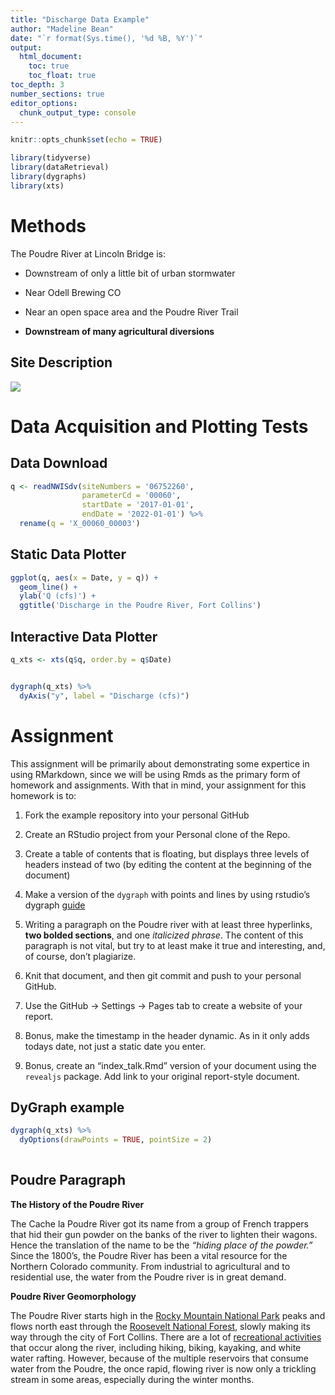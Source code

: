 ```yaml
---
title: "Discharge Data Example"
author: "Madeline Bean"
date: "`r format(Sys.time(), '%d %B, %Y')`"
output:
  html_document:
    toc: true
    toc_float: true
toc_depth: 3
number_sections: true
editor_options: 
  chunk_output_type: console
---
```


```r
knitr::opts_chunk$set(echo = TRUE)

library(tidyverse)
library(dataRetrieval)
library(dygraphs)
library(xts)
```


# Methods

The Poudre River at Lincoln Bridge is:

  - Downstream of only a little bit of urban stormwater

  - Near Odell Brewing CO
  
  - Near an open space area and the Poudre River Trail
  
  - **Downstream of many agricultural diversions**


## Site Description

![](https://waterdata.usgs.gov/nwisweb/local/state/co/text/pics/06752260big.jpg)


# Data Acquisition and Plotting Tests

## Data Download


```r

q <- readNWISdv(siteNumbers = '06752260',
                parameterCd = '00060',
                startDate = '2017-01-01',
                endDate = '2022-01-01') %>%
  rename(q = 'X_00060_00003')


```



## Static Data Plotter


```r

ggplot(q, aes(x = Date, y = q)) + 
  geom_line() + 
  ylab('Q (cfs)') + 
  ggtitle('Discharge in the Poudre River, Fort Collins')

```


## Interactive Data Plotter


```r

q_xts <- xts(q$q, order.by = q$Date)


dygraph(q_xts) %>%
  dyAxis("y", label = "Discharge (cfs)") 
```



# Assignment


This assignment will be primarily about demonstrating some expertice in using
RMarkdown, since we will be using Rmds as the primary form of homework and 
assignments. With that in mind, your assignment for this homework is to:


1) Fork the example repository into your personal GitHub

2) Create an RStudio project from your Personal clone of the Repo. 

3) Create a table of contents that is floating, but displays three levels of
headers instead of two (by editing the content at the beginning of the document)

4) Make a version of the `dygraph` with points and lines by using rstudio's
dygraph [guide](https://rstudio.github.io/dygraphs/)

5) Writing a paragraph on the Poudre river with at least three hyperlinks,
**two bolded sections**, and one *italicized phrase*. The content of this paragraph
is not vital, but try to at least make it true and interesting, and, of course,
don't plagiarize. 

6) Knit that document, and then git commit and push to your personal GitHub.

7) Use the GitHub -> Settings -> Pages tab to create a website of your report.

8) Bonus, make the timestamp in the header dynamic. As in it only adds
todays date, not just a static date you enter. 

9) Bonus, create an "index_talk.Rmd" version of your document using the
`revealjs` package. Add link to your original report-style document. 




## DyGraph example

```r
dygraph(q_xts) %>%
  dyOptions(drawPoints = TRUE, pointSize = 2)
  
```

## Poudre Paragraph


**The History of the Poudre River**

The Cache la Poudre River got its name from a group of French trappers that hid their gun powder on the banks of the river to lighten their wagons. Hence the translation of the name to be the *"hiding place of the powder."* Since the 1800's, the Poudre River has been a vital resource for the Northern Colorado community. From industrial to agricultural and to residential use, the water from the Poudre river is in great demand. 

**Poudre River Geomorphology**

The Poudre River starts high in the [Rocky Mountain National Park](https://www.nps.gov/romo/index.htm) peaks and flows north east through the [Roosevelt National Forest](https://www.fs.usda.gov/arp), slowly making its way through the city of Fort Collins. There are a lot of [recreational activities](https://www.visitftcollins.com/things-to-do/parks-open-spaces/cache-la-poudre-river/) that occur along the river, including hiking, biking, kayaking, and white water rafting. However, because of the multiple reservoirs that consume water from the Poudre, the once rapid, flowing river is now only a trickling stream in some areas, especially during the winter months. 


